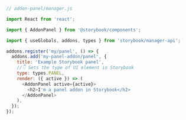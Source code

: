 ```js
// addon-panel/manager.js

import React from 'react';

import { AddonPanel } from '@storybook/components';

import { useGlobals, addons, types } from 'storybook/manager-api';

addons.register('my/panel', () => {
  addons.add('my-panel-addon/panel', {
    title: 'Example Storybook panel',
    //👇 Sets the type of UI element in Storybook
    type: types.PANEL,
    render: ({ active }) => (
      <AddonPanel active={active}>
        <h2>I'm a panel addon in Storybook</h2>
      </AddonPanel>
    ),
  });
});
```
